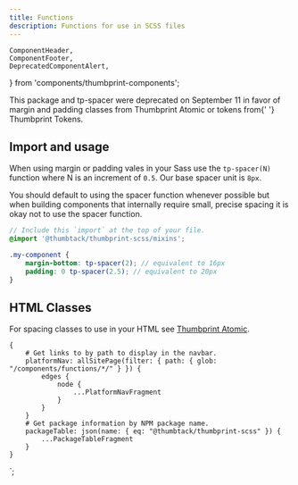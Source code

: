 ```yaml
---
title: Functions
description: Functions for use in SCSS files
---
```


    ComponentHeader,
    ComponentFooter,
    DeprecatedComponentAlert,
} from 'components/thumbprint-components';

<ComponentHeader data={props.data} />

<DeprecatedComponentAlert>
    This package and <InlineCode>tp-spacer</InlineCode> were deprecated on September 11 in favor of
    margin and padding classes from <Link to="/atomic/">Thumbprint Atomic</Link> or tokens from{' '}
    <Link to="/tokens/#section-space">Thumbprint Tokens</Link>.
</DeprecatedComponentAlert>

## Import and usage

When using margin or padding vales in your Sass use the `tp-spacer(N)` function where N is an increment of `0.5`. Our base spacer unit is `8px`.

You should default to using the spacer function whenever possible but when building components that internally require small, precise spacing it is okay not to use the spacer function.

```scss
// Include this `import` at the top of your file.
@import '@thumbtack/thumbprint-scss/mixins';

.my-component {
    margin-bottom: tp-spacer(2); // equivalent to 16px
    padding: 0 tp-spacer(2.5); // equivalent to 20px
}
```

## HTML Classes

For spacing classes to use in your HTML see [Thumbprint Atomic](/atomic/).

<ComponentFooter data={props.data} />

    {
        # Get links to by path to display in the navbar.
        platformNav: allSitePage(filter: { path: { glob: "/components/functions/*/" } }) {
            edges {
                node {
                    ...PlatformNavFragment
                }
            }
        }
        # Get package information by NPM package name.
        packageTable: json(name: { eq: "@thumbtack/thumbprint-scss" }) {
            ...PackageTableFragment
        }
    }
`;
